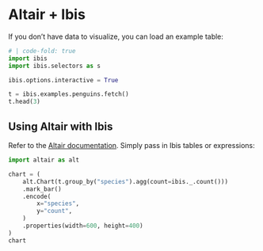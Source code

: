 # Altair + Ibis

If you don't have data to visualize, you can load an example table:


```python
# | code-fold: true
import ibis
import ibis.selectors as s

ibis.options.interactive = True

t = ibis.examples.penguins.fetch()
t.head(3)
```

## Using Altair with Ibis

Refer to the [Altair documentation](https://altair-viz.github.io/). Simply pass in Ibis tables or expressions:

```python
import altair as alt

chart = (
    alt.Chart(t.group_by("species").agg(count=ibis._.count()))
    .mark_bar()
    .encode(
        x="species",
        y="count",
    )
    .properties(width=600, height=400)
)
chart
```

